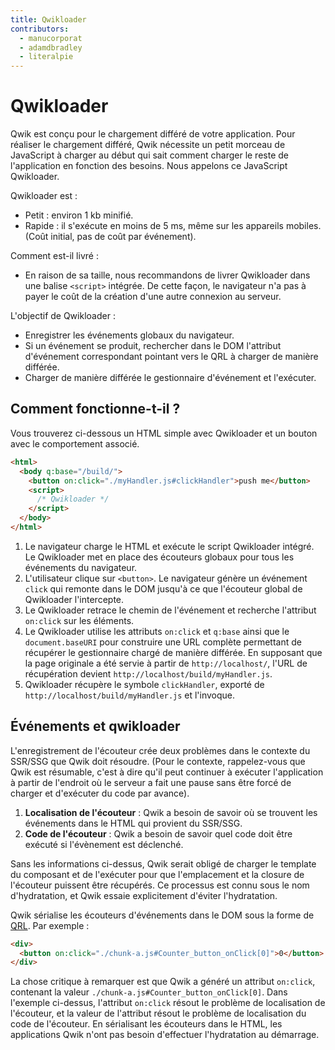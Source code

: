 ```yaml
---
title: Qwikloader
contributors:
  - manucorporat
  - adamdbradley
  - literalpie
---
```


# Qwikloader

Qwik est conçu pour le chargement différé de votre application. Pour réaliser le chargement différé, Qwik nécessite un petit morceau de JavaScript à charger au début qui sait comment charger le reste de l'application en fonction des besoins. Nous appelons ce JavaScript Qwikloader.

Qwikloader est :

- Petit : environ 1 kb minifié.
- Rapide : il s'exécute en moins de 5 ms, même sur les appareils mobiles. (Coût initial, pas de coût par événement).

Comment est-il livré :

- En raison de sa taille, nous recommandons de livrer Qwikloader dans une balise `<script>` intégrée. De cette façon, le navigateur n'a pas à payer le coût de la création d'une autre connexion au serveur.

L'objectif de Qwikloader :

- Enregistrer les événements globaux du navigateur.
- Si un événement se produit, rechercher dans le DOM l'attribut d'événement correspondant pointant vers le QRL à charger de manière différée.
- Charger de manière différée le gestionnaire d'événement et l'exécuter.

## Comment fonctionne-t-il ?

Vous trouverez ci-dessous un HTML simple avec Qwikloader et un bouton avec le comportement associé.

```html
<html>
  <body q:base="/build/">
    <button on:click="./myHandler.js#clickHandler">push me</button>
    <script>
      /* Qwikloader */
    </script>
  </body>
</html>
```

1. Le navigateur charge le HTML et exécute le script Qwikloader intégré. Le Qwikloader met en place des écouteurs globaux pour tous les événements du navigateur.
2. L'utilisateur clique sur `<button>`. Le navigateur génère un événement `click` qui remonte dans le DOM jusqu'à ce que l'écouteur global de Qwikloader l'intercepte.
3. Le Qwikloader retrace le chemin de l'événement et recherche l'attribut `on:click` sur les éléments.
4. Le Qwikloader utilise les attributs `on:click` et `q:base` ainsi que le `document.baseURI` pour construire une URL complète permettant de récupérer le gestionnaire chargé de manière différée. En supposant que la page originale a été servie à partir de `http://localhost/`, l'URL de récupération devient `http://localhost/build/myHandler.js`.
5. Qwikloader récupère le symbole `clickHandler`, exporté de `http://localhost/build/myHandler.js` et l'invoque.

## Événements et qwikloader

L'enregistrement de l'écouteur crée deux problèmes dans le contexte du SSR/SSG que Qwik doit résoudre. (Pour le contexte, rappelez-vous que Qwik est résumable, c'est à dire qu'il peut continuer à exécuter l'application à partir de l'endroit où le serveur a fait une pause sans être forcé de charger et d'exécuter du code par avance).

1. **Localisation de l'écouteur** : Qwik a besoin de savoir où se trouvent les événements dans le HTML qui provient du SSR/SSG.
2. **Code de l'écouteur** : Qwik a besoin de savoir quel code doit être exécuté si l'évènement est déclenché.

Sans les informations ci-dessus, Qwik serait obligé de charger le template du composant et de l'exécuter pour que l'emplacement et la closure de l'écouteur puissent être récupérés. Ce processus est connu sous le nom d'hydratation, et Qwik essaie explicitement d'éviter l'hydratation.

Qwik sérialise les écouteurs d'événements dans le DOM sous la forme de [QRL](../qrl/index.mdx). Par exemple :

```html
<div>
  <button on:click="./chunk-a.js#Counter_button_onClick[0]">0</button>
</div>
```

La chose critique à remarquer est que Qwik a généré un attribut `on:click`, contenant la valeur `./chunk-a.js#Counter_button_onClick[0]`. Dans l'exemple ci-dessus, l'attribut `on:click` résout le problème de localisation de l'écouteur, et la valeur de l'attribut résout le problème de localisation du code de l'écouteur. En sérialisant les écouteurs dans le HTML, les applications Qwik n'ont pas besoin d'effectuer l'hydratation au démarrage.
